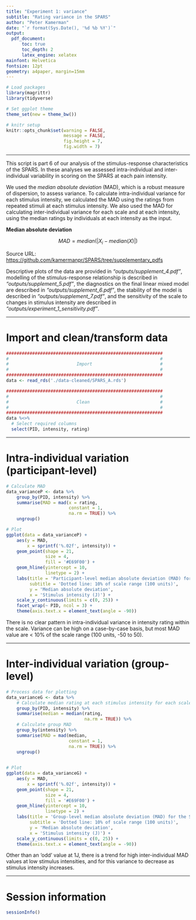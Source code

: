 ```yaml
---
title: "Experiment 1: variance"
subtitle: "Rating variance in the SPARS"
author: "Peter Kamerman"
date: "`r format(Sys.Date(), '%d %b %Y')`"
output:
  pdf_document:
      toc: true
      toc_depth: 2
      latex_engine: xelatex
mainfont: Helvetica
fontsize: 12pt
geometry: a4paper, margin=15mm
---
```


```r
# Load packages
library(magrittr)
library(tidyverse)

# Set ggplot theme
theme_set(new = theme_bw())

# knitr setup
knitr::opts_chunk$set(warning = FALSE,
                      message = FALSE,
                      fig.height = 7,
                      fig.width = 7)
```

----

This script is part 6 of our analysis of the stimulus-response characteristics of the SPARS. In these analyses we assessed intra-individual and inter-individual variability in scoring on the SPARS at each pain intensity. 

We used the _median absolute deviation_ (MAD), which is a robust measure of dispersion, to assess variance. To calculate intra-individual variance for each stimulus intensity, we calculated the MAD using the ratings from repeated stimuli at each stimulus intensity. We also used the MAD for calculating inter-individual variance for each scale and at each intensity, using the median ratings by individuals at each intensity as the input.

**Median absolute deviation**  

$$MAD = median(|X_i - median(X)|)$$ 

Source URL: [https://github.com/kamermanpr/SPARS/tree/supplementary_pdfs](https://github.com/kamermanpr/SPARS/tree/supplementary_pdfs)  

Descriptive plots of the data are provided in _"outputs/supplement\_4.pdf"_, modelling of the stimulus-response relationship is described in _"outputs/supplement\_5.pdf"_, the diagnostics on the final linear mixed model are described in _"outputs/supplement\_6.pdf"_, the stability of the model is described in _"outputs/supplement\_7.pdf"_, and the sensitivity of the scale to changes in stimulus intensity are described in _"outputs/experiment\_1\_sensitivity.pdf"_.

----

# Import and clean/transform data

```r
############################################################
#                                                          #
#                          Import                          #
#                                                          #
############################################################
data <- read_rds('./data-cleaned/SPARS_A.rds')

############################################################
#                                                          #
#                          Clean                           #
#                                                          #
############################################################
data %<>%
  # Select required columns
  select(PID, intensity, rating) 
``` 

----

# Intra-individual variation (participant-level)

```r
# Calculate MAD
data_varianceP <- data %>%
    group_by(PID, intensity) %>%
    summarise(MAD = mad(x = rating,
                        constant = 1, 
                        na.rm = TRUE)) %>%
    ungroup()

# Plot
ggplot(data = data_varianceP) +
    aes(y = MAD,
        x = sprintf('%.02f', intensity)) +
    geom_point(shape = 21,
               size = 4,
               fill = '#E69F00') +
    geom_hline(yintercept = 10,
               linetype = 2) +
    labs(title = 'Participant-level median absolute deviation (MAD) for the SPARS',
         subtitle = 'Dotted line: 10% of scale range (100 units)',
         y = 'Median absolute deviation',
         x = 'Stimulus intensity (J)') +
    scale_y_continuous(limits = c(0, 25)) +
    facet_wrap(~ PID, ncol = 3) +
    theme(axis.text.x = element_text(angle = -90))
```

There is no clear pattern in intra-individual variance in intensity rating within the scale. Variance can be high on a case-by-case basis, but most MAD value are < 10% of the scale range (100 units, -50 to 50). 

----

# Inter-individual variation (group-level)

```r
# Process data for plotting
data_varianceG <- data %>% 
    # Calculate median rating at each stimulus intensity for each scale per PID
    group_by(PID, intensity) %>%
    summarise(median = median(rating, 
                              na.rm = TRUE)) %>%
    # Calculate group MAD
    group_by(intensity) %>%
    summarise(MAD = mad(median,
                        constant = 1,
                        na.rm = TRUE)) %>%
    ungroup()
    

# Plot
ggplot(data = data_varianceG) +
    aes(y = MAD,
        x = sprintf('%.02f', intensity)) +
    geom_point(shape = 21,
               size = 4,
               fill = '#E69F00') +
    geom_hline(yintercept = 10,
               linetype = 2) +
    labs(title = 'Group-level median absolute deviation (MAD) for the SPARS',
         subtitle = 'Dotted line: 10% of scale range (100 units)',
         y = 'Median absolute deviation',
         x = 'Stimulus intensity (J)') +
    scale_y_continuous(limits = c(0, 25)) +
    theme(axis.text.x = element_text(angle = -90))
```

Other than an 'odd' value at 1J, there is a trend for high inter-individual MAD values at low stimulus intensities, and for this variance to decrease as stimulus intensity increases. 

----

# Session information
```r
sessionInfo()
```
